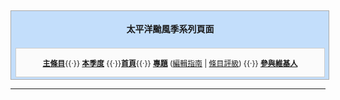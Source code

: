 <div style="display:block;border:1px solid #aaaaaa;vertical-align: top;width:99%; background-color:#C3DEFB;margin-bottom:10px;margin-top:5px;padding-left:5px;padding-right:4px;">

<div style="padding:0.3em; text-align:center">'''太平洋颱風季系列頁面'''</div><div style="border: 1px solid #cccccc; background-color:#FBFBFB; padding:0.2em; text-align:center; font-size:85%; margin:0.2em">'''[[太平洋颱風季|主條目]]'''{{·}} '''[[{{CURRENTYEAR}}年太平洋颱風季|本季度]]''' {{·}}'''[[Portal:太平洋颱風季|首頁]]'''{{·}} '''[[WikiProject:太平洋颱風季|專題]]''' ([[WikiProject:太平洋颱風季/編輯指南/詳情|編輯指南]] | [[WikiProject:太平洋颱風季/條目評級|條目評級]]) {{·}} '''[[WikiProject:太平洋颱風季/參與/維基人列表|參與維基人]]'''</div></div>
----